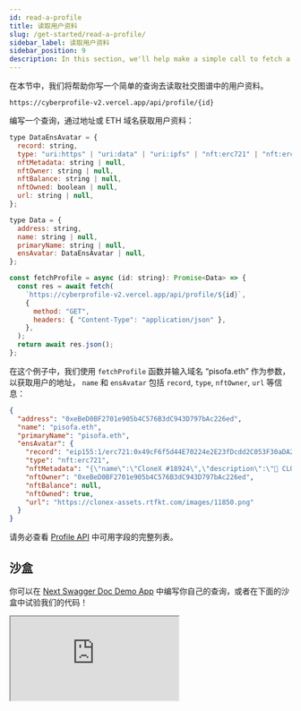 ```yaml
---
id: read-a-profile
title: 读取用户资料
slug: /get-started/read-a-profile/
sidebar_label: 读取用户资料
sidebar_position: 9
description: In this section, we'll help make a simple call to fetch a user's profile.
---
```


在本节中，我们将帮助你写一个简单的查询去读取社交图谱中的用户资料。

```curl
https://cyberprofile-v2.vercel.app/api/profile/{id}
```

编写一个查询，通过地址或 ETH 域名获取用户资料：

```jsx title="/src/App.tsx"
type DataEnsAvatar = {
  record: string,
  type: "uri:https" | "uri:data" | "uri:ipfs" | "nft:erc721" | "nft:erc1155",
  nftMetadata: string | null,
  nftOwner: string | null,
  nftBalance: string | null,
  nftOwned: boolean | null,
  url: string | null,
};

type Data = {
  address: string,
  name: string | null,
  primaryName: string | null,
  ensAvatar: DataEnsAvatar | null,
};

const fetchProfile = async (id: string): Promise<Data> => {
  const res = await fetch(
    `https://cyberprofile-v2.vercel.app/api/profile/${id}`,
    {
      method: "GET",
      headers: { "Content-Type": "application/json" },
    },
  );
  return await res.json();
};
```

在这个例子中，我们使用 `fetchProfile` 函数并输入域名 “pisofa.eth” 作为参数，以获取用户的地址， `name` 和 `ensAvatar` 包括 `record`, `type`, `nftOwner`, `url` 等信息：

```json
{
  "address": "0xeBeD0BF2701e905b4C576B3dC943D797bAc226ed",
  "name": "pisofa.eth",
  "primaryName": "pisofa.eth",
  "ensAvatar": {
    "record": "eip155:1/erc721:0x49cF6f5d44E70224e2E23fDcdd2C053F30aDA28B/11850",
    "type": "nft:erc721",
    "nftMetadata": "{\"name\":\"CloneX #18924\",\"description\":\"🧬 CLONE X 🧬\\n\\n20,000 next-gen Avatars, by RTFKT and Takashi Murakami 🌸\\n\\nIf you own a clone without any Murakami trait please read the terms regarding RTFKT - Owned Content here: https://rtfkt.com/legal-2A\\n\\nYou are also entitled to a commercial license, please read the terms to that here: https://rtfkt.com/legal-2C\",\"attributes\":[{\"trait_type\":\"DNA\",\"value\":\"Human\"},{\"trait_type\":\"Eye Color\",\"value\":\"BLU\"},{\"trait_type\":\"Hair\",\"value\":\"BLU Curtains\"},{\"trait_type\":\"Clothing\",\"value\":\"BLCK VARSITY JCKT\"},{\"trait_type\":\"Mouth\",\"value\":\"ROBO\"}],\"image\":\"https://clonex-assets.rtfkt.com/images/11850.png\"}",
    "nftOwner": "0xeBeD0BF2701e905b4C576B3dC943D797bAc226ed",
    "nftBalance": null,
    "nftOwned": true,
    "url": "https://clonex-assets.rtfkt.com/images/11850.png"
  }
}
```

请务必查看 [Profile API](/cyberconnect-api/rest-api/profile/) 中可用字段的完整列表。

## 沙盒

你可以在 [Next Swagger Doc Demo App](https://cyberprofile-v2.vercel.app/) 中编写你自己的查询，或者在下面的沙盒中试验我们的代码！

<iframe
  src="https://codesandbox.io/embed/read-a-profile-i4l5lw?codemirror=1&fontsize=14&hidenavigation=0&theme=dark&runonclick=1&view=split&module=/src/queries/GetIdentity.tsx"
  title="read-identity"
  allow="accelerometer; ambient-light-sensor; camera; encrypted-media; geolocation; gyroscope; hid; microphone; midi; payment; usb; vr; xr-spatial-tracking"
  sandbox="allow-forms allow-modals allow-popups allow-presentation allow-same-origin allow-scripts"
></iframe>
